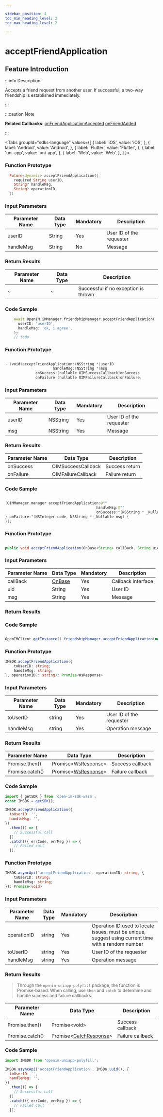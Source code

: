 ```yaml
---

sidebar_position: 4
toc_min_heading_level: 2
toc_max_heading_level: 2

---
```


# acceptFriendApplication

## Feature Introduction

:::info Description

Accepts a friend request from another user. If successful, a two-way friendship is established immediately.

:::

:::caution Note

**Related Callbacks**:
[onFriendApplicationAccepted](../../callback/onFriendApplicationAccepted)
[onFriendAdded](../../callback/OnFriendAdded)

:::

<Tabs
groupId="sdks-language"
values={[
{ label: 'iOS', value: 'iOS', },
{ label: 'Android', value: 'Android', },
{ label: 'Flutter', value: 'Flutter', },
{ label: 'uni-app', value: 'uni-app', },
{ label: 'Web', value: 'Web', },
]
}>

<TabItem value="Flutter">

### Function Prototype

```dart showLineNumbers
  Future<dynamic> acceptFriendApplication({
    required String userID,
    String? handleMsg,
    String? operationID,
  })
```

### Input Parameters

| Parameter Name | Data Type | Mandatory | Description               |
| -------------- | --------- | --------- | ------------------------- |
| userID         | String    | Yes       | User ID of the requester  |
| handleMsg      | String    | No        | Message                   |

### Return Results

| Parameter Name | Data Type | Description                    |
| -------------- | --------- | ------------------------------ |
| ~              | ~         | Successful if no exception is thrown |

### Code Sample

```dart showLineNumbers
    await OpenIM.iMManager.friendshipManager.acceptFriendApplication(
      userID: 'userID',
      handleMsg: 'ok, i agree',
    );
    // todo
```

</TabItem>

<TabItem value="iOS">

### Function Prototype

```swift showLineNumbers

- (void)acceptFriendApplication:(NSString *)userID
                      handleMsg:(NSString *)msg
              onSuccess:(nullable OIMSuccessCallback)onSuccess
              onFailure:(nullable OIMFailureCallback)onFailure;

```

### Input Parameters

| Parameter Name | Data Type | Mandatory | Description               |
| -------------- | --------- | --------- | ------------------------- |
| userID         | NSString  | Yes       | User ID of the requester  |
| msg            | NSString  | Yes       | Message                   |

### Return Results

| Parameter Name | Data Type                                   | Description  |
| -------------- | -------------------------------------------- | ------------ |
| onSuccess      | OIMSuccessCallback                           | Success return |
| onFailure      | OIMFailureCallback                           | Failure return |

### Code Sample

```swift showLineNumbers

[OIMManager.manager acceptFriendApplication:@""
                                          handleMsg:@""
                                          onSuccess:^(NSString * _Nullable data) {
} onFailure:^(NSInteger code, NSString * _Nullable msg) {
}];

```

</TabItem>

<TabItem value="Android">

### Function Prototype

```Java showLineNumbers

public void acceptFriendApplication(OnBase<String> callBack, String uid, String msg)

```

### Input Parameters

| Parameter Name | Data Type                                | Mandatory | Description  |
| -------------- | ----------------------------------------- | --------- | ------------ |
| callBack       | [OnBase](/callback/onBase.mdx) | Yes       | Callback interface |
| uid            | String                                    | Yes       | User ID      |
| msg            | String                                    | Yes       | Message      |

### Return Results

### Code Sample

```Java showLineNumbers

OpenIMClient.getInstance().friendshipManager.acceptFriendApplication(new OnBase<String>(){...},uid,msg)

```

</TabItem>

<TabItem value="Web">

### Function Prototype

```ts showLineNumbers
IMSDK.acceptFriendApplication({
    toUserID: string;
    handleMsg: string;
}, operationID?: string): Promise<WsResponse>
```

### Input Parameters

| Parameter Name | Data Type | Mandatory | Description               |
| -------------- | --------- | --------- | ------------------------- |
| toUserID       | string    | Yes       | User ID of the requester  |
| handleMsg      | string    | Yes       | Operation message         |

### Return Results

| Parameter Name  | Data Type                                           | Description       |
| --------------- | ---------------------------------------------------- | ----------------- |
| Promise.then()  | Promise<[WsResponse](/class/response.mdx)\> | Success callback |
| Promise.catch() | Promise<[WsResponse](/class/response.mdx)\> | Failure callback |

### Code Sample

```js showLineNumbers
import { getSDK } from 'open-im-sdk-wasm';
const IMSDK = getSDK();

IMSDK.acceptFriendApplication({
  toUserID: '',
  handleMsg: '',
})
  .then(() => {
    // Successful call
  })
  .catch(({ errCode, errMsg }) => {
    // Failed call
  });
```

</TabItem>

<TabItem value="uni-app">

### Function Prototype

```ts showLineNumbers
IMSDK.asyncApi('acceptFriendApplication', operationID: string, {
    toUserID: string;
    handleMsg: string;
}): Promise<void>
```

### Input Parameters

| Parameter Name  | Data Type | Mandatory | Description                                                  |
| --------------- | --------- | --------- | ------------------------------------------------------------ |
| operationID     | string    | Yes       | Operation ID used to locate issues, must be unique, suggest using current time with a random number |
| toUserID        | string    | Yes       | User ID of the requester                                     |
| handleMsg       | string    | Yes       | Operation message                                            |

### Return Results

> Through the `openim-uniapp-polyfill` package, the function is Promise-based. When calling, use `then` and `catch` to determine and handle success and failure callbacks.

| Parameter Name  | Data Type                                             | Description       |
| --------------- | ------------------------------------------------------ | ----------------- |
| Promise.then()  | Promise<void\>                                         | Success callback |
| Promise.catch() | Promise<[CatchResponse](/class/response.mdx)\> | Failure callback |

### Code Sample

```js showLineNumbers
import IMSDK from 'openim-uniapp-polyfill';

IMSDK.asyncApi('acceptFriendApplication', IMSDK.uuid(), {
  toUserID: '',
  handleMsg: '',
})
  .then(() => {
    // Successful call
  })
  .catch(({ errCode, errMsg }) => {
    // Failed call
  });
```

</TabItem>

</Tabs>